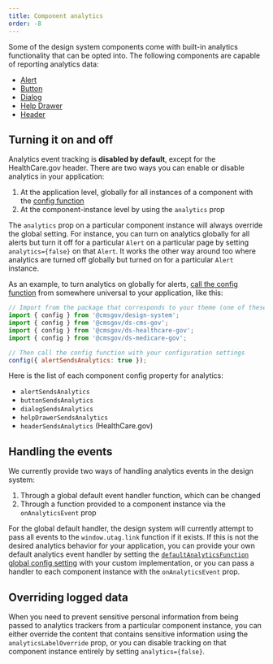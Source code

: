 ```yaml
---
title: Component analytics
order: -8
---
```


Some of the design system components come with built-in analytics functionality that can be opted into. The following components are capable of reporting analytics data:

- [Alert](/components/alert/)
- [Button](/components/button/)
- [Dialog](/components/dialog/)
- [Help Drawer](/components/drawer/)
- [Header](/components/header/healthcare-header/)

## Turning it on and off

Analytics event tracking is **disabled by default**, except for the HealthCare.gov header. There are two ways you can enable or disable analytics in your application:

1. At the application level, globally for all instances of a component with the [config function](/components/config/)
2. At the component-instance level by using the `analytics` prop

The `analytics` prop on a particular component instance will always override the global setting. For instance, you can turn on analytics globally for all alerts but turn it off for a particular `Alert` on a particular page by setting `analytics={false}` on that `Alert`. It works the other way around too where analytics are turned off globally but turned on for a particular `Alert` instance.

As an example, to turn analytics on globally for alerts, [call the config function](/components/config/) from somewhere universal to your application, like this:

```js
// Import from the package that corresponds to your theme (one of these):
import { config } from '@cmsgov/design-system';
import { config } from '@cmsgov/ds-cms-gov';
import { config } from '@cmsgov/ds-healthcare-gov';
import { config } from '@cmsgov/ds-medicare-gov';

// Then call the config function with your configuration settings
config({ alertSendsAnalytics: true });
```

Here is the list of each component config property for analytics:

- `alertSendsAnalytics`
- `buttonSendsAnalytics`
- `dialogSendsAnalytics`
- `helpDrawerSendsAnalytics`
- `headerSendsAnalytics` (HealthCare.gov)

## Handling the events

We currently provide two ways of handling analytics events in the design system:

1. Through a global default event handler function, which can be changed
2. Through a function provided to a component instance via the `onAnalyticsEvent` prop

For the global default handler, the design system will currently attempt to pass all events to the `window.utag.link` function if it exists. If this is not the desired analytics behavior for your application, you can provide your own default analytics event handler by setting the [`defaultAnalyticsFunction` global config setting](/components/config/) with your custom implementation, or you can pass a handler to each component instance with the `onAnalyticsEvent` prop.

## Overriding logged data

When you need to prevent sensitive personal information from being passed to analytics trackers from a particular component instance, you can either override the content that contains sensitive information using the `analyticsLabelOverride` prop, or you can disable tracking on that component instance entirely by setting `analytics={false}`.